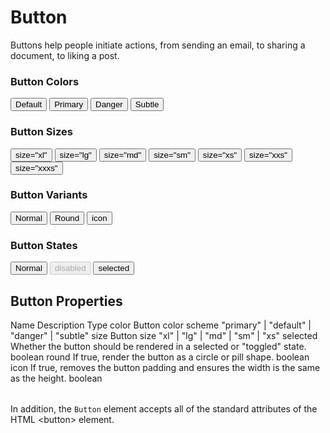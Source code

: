 
# Button

Buttons help people initiate actions, from sending an email, to sharing a document, to liking a post.

### Button Colors
<div>
  <Group gap="md">
    <Button>Default</Button>
    <Button color="primary">Primary</Button>
    <Button color="danger">Danger</Button>
    <Button color="subtle">Subtle</Button>
  </Group>
</div>

### Button Sizes
<div>
  <Group gap="md">
    <Button size="xl">size="xl"</Button>
    <Button size="lg">size="lg"</Button>
    <Button size="md">size="md"</Button>
    <Button size="sm">size="sm"</Button>
    <Button size="xs">size="xs"</Button>
    <Button size="xxs">size="xxs"</Button>
    <Button size="xxxs">size="xxxs"</Button>
  </Group>
</div>

### Button Variants
<div>
  <Group gap="md">
    <Button>Normal</Button>
    <Button round>Round</Button>
    <Button icon>icon</Button>
  </Group>
</div>

### Button States
<div>
  <Group gap="md">
    <Button>Normal</Button>
    <Button disabled>disabled</Button>
    <Button selected>selected</Button>
  </Group>
</div>

## Button Properties

<Table>
  <Table.Head>
    <Table.Row>
      <Table.Cell>Name</Table.Cell>
      <Table.Cell>Description</Table.Cell>
      <Table.Cell>Type</Table.Cell>
    </Table.Row>
  </Table.Head>
  <Table.Body>
    <Table.Row>
      <Table.Cell>color</Table.Cell>
      <Table.Cell>Button color scheme</Table.Cell>
      <Table.Cell>"primary" | "default" | "danger" | "subtle"</Table.Cell>
    </Table.Row>
    <Table.Row>
      <Table.Cell>size</Table.Cell>
      <Table.Cell>Button size</Table.Cell>
      <Table.Cell>"xl" | "lg" | "md" | "sm" | "xs" </Table.Cell>
    </Table.Row>
    <Table.Row>
      <Table.Cell>selected</Table.Cell>
      <Table.Cell>
        Whether the button should be rendered in a selected or "toggled" state.
      </Table.Cell>
      <Table.Cell>
        boolean
      </Table.Cell>
    </Table.Row>
    <Table.Row>
      <Table.Cell>round</Table.Cell>
      <Table.Cell>
        If true, render the button as a circle or pill shape.
      </Table.Cell>
      <Table.Cell>
        boolean
      </Table.Cell>
    </Table.Row>
    <Table.Row>
      <Table.Cell>icon</Table.Cell>
      <Table.Cell>
        If true, removes the button padding and ensures the width is the same as the height.
      </Table.Cell>
      <Table.Cell>
        boolean
      </Table.Cell>
    </Table.Row>
  </Table.Body>
</Table>

In addition, the `Button` element accepts all of the standard attributes of the HTML &lt;button&gt;
element.
